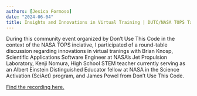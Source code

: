 ```yaml
---
authors: [Jesica Formoso]
date: "2024-06-04"
title: Insights and Innovations in Virtual Training | DUTC/NASA TOPS Talks
---
```


During this community event organized by Don't Use This Code in the context of the NASA TOPS inciative, I participated of a round-table discussion regarding innovations in virtual tranings with Brian Knosp, Scientific Applications Software Engineer at NASA’s Jet Propulsion Laboratory, Kenji Nomura, High School STEM teacher currently serving as an Albert Einstein Distinguished Educator fellow at NASA in the Science Activation (SciAct) program, and James Powel from Don't Use This Code.

[Find the recording here.](https://youtu.be/-0baeh8E_G0?feature=shared)
